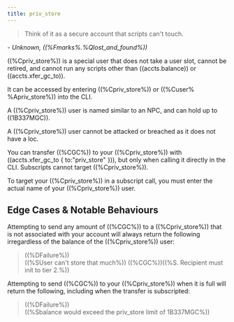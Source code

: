 ```yaml
---
title: priv_store
---
```


> Think of it as a secure account that scripts can't touch.

_- Unknown, ((%Fmarks%.%Qlost_and_found%))_

((%Cpriv_store%)) is a special user that does not take a user slot, cannot be retired, and cannot run any scripts other than ((accts.balance)) or ((accts.xfer_gc_to)).

It can be accessed by entering ((%Cpriv_store%)) or ((%Cuser% %Apriv_store%)) into the CLI.

A ((%Cpriv_store%)) user is named similar to an NPC, and can hold up to ((1B337MGC)).

A ((%Cpriv_store%)) user cannot be attacked or breached as it does not have a loc.

You can transfer ((%CGC%)) to your ((%Cpriv_store%)) with ((accts.xfer_gc_to \{ to:"priv_store" \})),
but only when calling it directly in the CLI. Subscripts cannot target ((%Cpriv_store%)).

To target your ((%Cpriv_store%)) in a subscript call, you must enter the actual name of your ((%Cpriv_store%)) user.

## Edge Cases & Notable Behaviours

Attempting to send any amount of ((%CGC%)) to a ((%Cpriv_store%)) that is not associated with your account will always return the following irregardless of the balance of the ((%Cpriv_store%)) user:

> ((%DFailure%))\
> ((%SUser can't store that much%)) ((%CGC%))((%S. Recipient must init to tier 2.%))

Attempting to send ((%CGC%)) to your ((%Cpriv_store%)) when it is full will return the following, including when the transfer is subscripted:

> ((%DFailure%))\
> ((%Sbalance would exceed the priv_store limit of 1B337MGC%))
